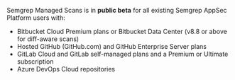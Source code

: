 Semgrep Managed Scans is in **public beta** for all existing Semgrep AppSec Platform users with:
  - Bitbucket Cloud Premium plans or Bitbucket Data Center (v8.8 or above for diff-aware scans)
  - Hosted GitHub (GitHub.com) and GitHub Enterprise Server plans
  - GitLab Cloud and GitLab self-managed plans and a Premium or Ultimate subscription
  - Azure DevOps Cloud repositories